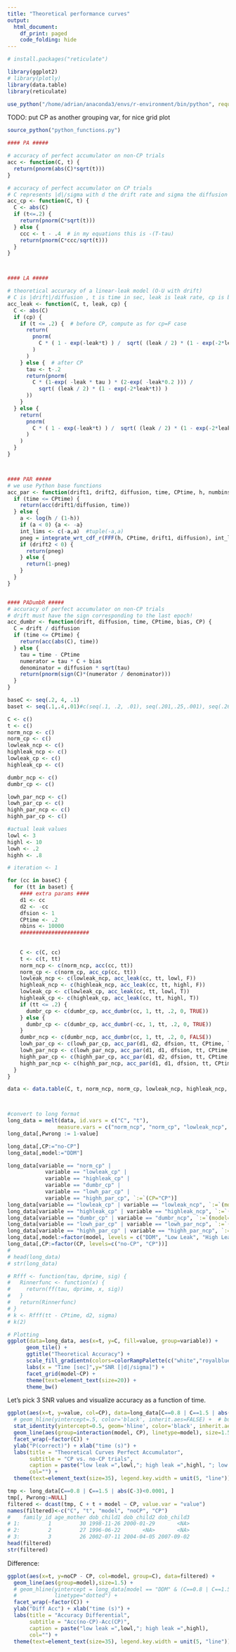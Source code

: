 ```yaml
---
title: "Theoretical performance curves"
output:
  html_document:
    df_print: paged
    code_folding: hide
---
```

```r
# install.packages("reticulate")
```

```r
library(ggplot2)
# library(plotly)
library(data.table)
library(reticulate)
```

```r
use_python("/home/adrian/anaconda3/envs/r-environment/bin/python", required = T)
```


TODO: put CP as another grouping var, for nice grid plot

```r
source_python("python_functions.py")
```

```r

#### PA #####

# accuracy of perfect accumulator on non-CP trials
acc <- function(C, t) {
  return(pnorm(abs(C)*sqrt(t)))
}

# accuracy of perfect accumulator on CP trials
# C represents |d|/sigma with d the drift rate and sigma the diffusion constant
acc_cp <- function(C, t) {
  C <- abs(C)
  if (t<=.2) {
    return(pnorm(C*sqrt(t)))
  } else {
    ccc <- t - .4  # in my equations this is -(T-tau) 
    return(pnorm(C*ccc/sqrt(t)))
  }
}



#### LA #####

# theoretical accuracy of a linear-leak model (O-U with drift)
# C is |drift|/diffusion , t is time in sec, leak is leak rate, cp is bool: whether there is a cp or not
acc_leak <- function(C, t, leak, cp) {
  C <- abs(C)
  if (cp) {
    if (t <= .2) {  # before CP, compute as for cp=F case
      return(
        pnorm(
          C * ( 1 - exp(-leak*t) ) /  sqrt( (leak / 2) * (1 - exp(-2*leak*t)) )
        )
      )
    } else {  # after CP
      tau <- t-.2
      return(pnorm(
        C * (1-exp( -leak * tau ) * (2-exp( -leak*0.2 ))) / 
          sqrt( (leak / 2) * (1 - exp(-2*leak*t)) )
      ))
    }
  } else {
    return(
      pnorm(
        C * ( 1 - exp(-leak*t) ) /  sqrt( (leak / 2) * (1 - exp(-2*leak*t)) )
      )
    )
  }
}



#### PAR #####
# we use Python base functions
acc_par <- function(drift1, drift2, diffusion, time, CPtime, h, numbins) {
  if (time <= CPtime) {
    return(acc(drift1/diffusion, time))
  } else {
    a <- log(h / (1-h))
    if (a < 0) {a <- -a}
    int_lims <- c(-a,a)  #tuple(-a,a)
    pneg = integrate_wrt_cdf_r(FFF(h, CPtime, drift1, diffusion), int_lims, numbins, time-CPtime, drift2, diffusion)
    if (drift2 < 0) {
      return(pneg)
    } else {
      return(1-pneg)
    } 
  }
}


#### PADumbR ##### 
# accuracy of perfect accumulator on non-CP trials
# drift must have the sign corresponding to the last epoch!
acc_dumbr <- function(drift, diffusion, time, CPtime, bias, CP) {
  C = drift / diffusion
  if (time <= CPtime) {
    return(acc(abs(C), time))
  } else {
    tau = time - CPtime
    numerator = tau * C + bias
    denominator = diffusion * sqrt(tau)
    return(pnorm(sign(C)*(numerator / denominator)))
  }
}

baseC <- seq(.2, 4, .1)
baset <- seq(.1,.4,.01)#c(seq(.1, .2, .01), seq(.201,.25,.001), seq(.26,.4, .01))

C <- c()
t <- c()
norm_ncp <- c()
norm_cp <- c()
lowleak_ncp <- c()
highleak_ncp <- c()
lowleak_cp <- c()
highleak_cp <- c()

dumbr_ncp <- c()
dumbr_cp <- c()

lowh_par_ncp <- c()
lowh_par_cp <- c()
highh_par_ncp <- c()
highh_par_cp <- c()

#actual leak values
lowl <- 3
highl <- 10
lowh <- .2
highh <- .8

# iteration <- 1

for (cc in baseC) {
  for (tt in baset) {
    #### extra params ####
    d1 <- cc
    d2 <- -cc
    dfsion <- 1
    CPtime <- .2
    nbins <- 10000
    ######################
    
    
    C <- c(C, cc)
    t <- c(t, tt)
    norm_ncp <- c(norm_ncp, acc(cc, tt))
    norm_cp <- c(norm_cp, acc_cp(cc, tt))
    lowleak_ncp <- c(lowleak_ncp, acc_leak(cc, tt, lowl, F))
    highleak_ncp <- c(highleak_ncp, acc_leak(cc, tt, highl, F))
    lowleak_cp <- c(lowleak_cp, acc_leak(cc, tt, lowl, T))
    highleak_cp <- c(highleak_cp, acc_leak(cc, tt, highl, T))
    if (tt <= .2) {
      dumbr_cp <- c(dumbr_cp, acc_dumbr(cc, 1, tt, .2, 0, TRUE))  
    } else {
      dumbr_cp <- c(dumbr_cp, acc_dumbr(-cc, 1, tt, .2, 0, TRUE))
    }
    dumbr_ncp <- c(dumbr_ncp, acc_dumbr(cc, 1, tt, .2, 0, FALSE))
    lowh_par_cp <- c(lowh_par_cp, acc_par(d1, d2, dfsion, tt, CPtime, lowh, nbins))
    lowh_par_ncp <- c(lowh_par_ncp, acc_par(d1, d1, dfsion, tt, CPtime, lowh, nbins))
    highh_par_cp <- c(highh_par_cp, acc_par(d1, d2, dfsion, tt, CPtime, highh, nbins))
    highh_par_ncp <- c(highh_par_ncp, acc_par(d1, d1, dfsion, tt, CPtime, highh, nbins))
  }
}

data <- data.table(C, t, norm_ncp, norm_cp, lowleak_ncp, highleak_ncp, lowleak_cp, highleak_cp, dumbr_cp, dumbr_ncp, lowh_par_cp, lowh_par_ncp, highh_par_cp, highh_par_ncp)



#convert to long format
long_data = melt(data, id.vars = c("C", "t"),
                measure.vars = c("norm_ncp", "norm_cp", "lowleak_ncp", "highleak_ncp", "lowleak_cp", "highleak_cp", "dumbr_cp", "dumbr_ncp", "lowh_par_cp", "lowh_par_ncp", "highh_par_cp", "highh_par_ncp"))
long_data[,Pwrong := 1-value]

long_data[,CP:="no-CP"]
long_data[,model:="DDM"]

long_data[variable == "norm_cp" |
            variable == "lowleak_cp" |
            variable == "highleak_cp" |
            variable == "dumbr_cp" | 
            variable == "lowh_par_cp" | 
            variable == "highh_par_cp", `:=`(CP="CP")]
long_data[variable == "lowleak_cp" | variable == "lowleak_ncp", `:=`(model="Low Leak")]
long_data[variable == "highleak_cp" | variable == "highleak_ncp", `:=`(model="High Leak")]
long_data[variable == "dumbr_cp" | variable == "dumbr_ncp", `:=`(model="DumbR")]
long_data[variable == "lowh_par_cp" | variable == "lowh_par_ncp", `:=`(model="PAR low h")]
long_data[variable == "highh_par_cp" | variable == "highh_par_ncp", `:=`(model="PAR high h")]
long_data[,model:=factor(model, levels = c("DDM", "Low Leak", "High Leak", "DumbR", "PAR low h", "PAR high h"))]
long_data[,CP:=factor(CP, levels=c("no-CP", "CP"))]
# 
# head(long_data)
# str(long_data)
```

```r
# Rfff <- function(tau, dprime, sig) {
#   Rinnerfunc <- function(x) {
#     return(ff(tau, dprime, x, sig))
#   }
#   return(Rinnerfunc)
# }
# k <- Rfff(tt - CPtime, d2, sigma)
# k(2)
```


```r
# Plotting
ggplot(data=long_data, aes(x=t, y=C, fill=value, group=variable)) + 
      geom_tile() +
      ggtitle("Theoretical Accuracy") + 
      scale_fill_gradientn(colors=colorRampPalette(c("white","royalblue","seagreen","orange","red","brown"))(500),name="Accuracy\n[P(correct)]") +
      labs(x = "Time [sec]",y="SNR [|d|/sigma]") +
      facet_grid(model~CP) + 
      theme(text=element_text(size=20)) +
      theme_bw()
```

Let's pick 3 SNR values and visualize accuracy as a function of time.
```r
ggplot(aes(x=t, y=value, col=CP), data=long_data[C==0.8 | C==1.5 | abs(C-3)<0.0001,]) + 
  # geom_hline(yintercept=.5, color='black', inherit.aes=FALSE) +  # buggy because of facet_wrap. See https://github.com/tidyverse/ggplot2/issues/2091
  stat_identity(yintercept=0.5, geom='hline', color='black', inherit.aes=TRUE) +
  geom_line(aes(group=interaction(model, CP), linetype=model), size=1.5) +
  facet_wrap(~factor(C)) +
  ylab("P(correct)") + xlab("time (s)") +
  labs(title = "Theoretical Curves Perfect Accumulator",
       subtitle = "CP vs. no-CP trials", 
       caption = paste("low leak =",lowl,"; high leak =",highl, "; low h = ", lowh, "; high h = ", highh),
       col="") +
  theme(text=element_text(size=35), legend.key.width = unit(5, "line")) 
```

```r
tmp <- long_data[C==0.8 | C==1.5 | abs(C-3)<0.0001, ]
tmp[, Pwrong:=NULL]
filtered <- dcast(tmp, C + t + model ~ CP, value.var = "value")
names(filtered)<-c("C", "t", "model", "noCP", "CP")
#    family_id age_mother dob_child1 dob_child2 dob_child3
# 1:         1         30 1998-11-26 2000-01-29       <NA>
# 2:         2         27 1996-06-22       <NA>       <NA>
# 3:         3         26 2002-07-11 2004-04-05 2007-09-02
head(filtered)
str(filtered)
```

Difference:
```r
ggplot(aes(x=t, y=noCP - CP, col=model, group=C), data=filtered) + 
  geom_line(aes(group=model),size=1.5) +
  # geom_hline(yintercept = long_data[model == "DDM" & (C==0.8 | C==1.5 | abs(C-3)<0.0001) & t ==.1, Pwrong],
  #            linetype="dotted") +
  facet_wrap(~factor(C)) +
  ylab("Diff Acc") + xlab("time (s)") +
  labs(title = "Accuracy Differential",
       subtitle = "Acc(no-CP)-Acc(CP)", 
       caption = paste("low leak =",lowl,"; high leak =",highl),
       col="") +
  theme(text=element_text(size=35), legend.key.width = unit(5, "line")) 
```

